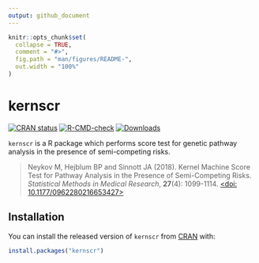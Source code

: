 ```yaml
---
output: github_document
---
```


<!-- README.md is generated from README.Rmd. Please edit that file -->

```r
knitr::opts_chunk$set(
  collapse = TRUE,
  comment = "#>",
  fig.path = "man/figures/README-",
  out.width = "100%"
)
```
# kernscr

<!-- badges: start -->
[![CRAN status](https://www.r-pkg.org/badges/version/kernscr)](https://CRAN.R-project.org/package=kernscr)
[![R-CMD-check](https://github.com/borishejblum/kernscr/workflows/R-CMD-check/badge.svg)](https://github.com/borishejblum/kernscr/actions)
[![Downloads](https://cranlogs.r-pkg.org/badges/kernscr?color=blue)](https://www.r-pkg.org/pkg/kernscr)
<!-- badges: end -->

`kernscr` is a R package which performs score test for genetic pathway analysis in the presence of semi-competing risks.

>Neykov M, Hejblum BP and Sinnott JA (2018). Kernel Machine Score Test for Pathway Analysis in the Presence of Semi-Competing Risks. *Statistical Methods in Medical Research*, **27**(4): 1099-1114. [<doi: 10.1177/0962280216653427>](https://doi.org/10.1177/0962280216653427)

## Installation

You can install the released version of `kernscr` from [CRAN](https://CRAN.R-project.org/package=kernscr) with:
``` r
install.packages("kernscr")
```


